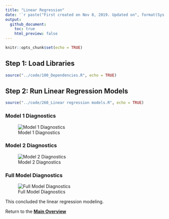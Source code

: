 ---
title: "Linear Regression"
date: '`r paste("First created on Nov 8, 2019. Updated on", format(Sys.Date(),"%b %d, %Y"))`'
output: 
  github_document:
    toc: true
    html_preview: false
---

```{r setup, include=FALSE}
knitr::opts_chunk$set(echo = TRUE)
```

## Step 1: Load Libraries

```{r echo=TRUE}
source("../code/100_Dependencies.R", echo = TRUE)

```

## Step 2: Run Linear Regression Models

```{r echo=TRUE}
source("../code/260_Linear regression models.R", echo = TRUE)

```

### Model 1 Diagnostics

![Model 1 Diagnostics](https://pgsmith2000.github.io/toothheart/output/figures/lmodel1diagnostics.png "Model 1 Diagnostics")

### Model 2 Diagnostics

![Model 2 Diagnostics](https://pgsmith2000.github.io/toothheart/output/figures/lmodel2diagnostics.png "Model 2 Diagnostics")

### Full Model Diagnostics

![Full Model Diagnostics](https://pgsmith2000.github.io/toothheart/output/figures/lmfulldiagnostics.png "Full Model Diagnostics")

This concluded the linear regression modeling.

Return to the **[Main Overview](index.html)**

